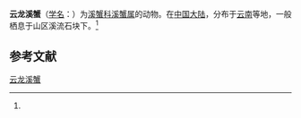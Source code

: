 {{Speciesbox
| name = 云龙溪蟹
| status = 
| status_system = 
| image = 
| genus = Potamon
| species = yunlongense
| authority = (Dai, 1995)<ref name='id12124'>{{cite web| url =http://www.bioinfo.cn/db05/BjdwSpecies.php?action=view&id=12124| title =云龙溪蟹| work =《中国动物物种编目数据库》| publisher =中国科学院微生物研究所| author =中国科学院动物研究所| accessdate =2009-04-28| deadurl =yes| archiveurl =https://web.archive.org/web/20160305002700/http://www.bioinfo.cn/db05/BjdwSpecies.php?action=view&id=12124| archivedate =2016-03-05}}</ref>
}}

'''云龙溪蟹'''（[[学名|学名]]：{{lang|la|''Potamon yunlongense''}}）为[[溪蟹科|溪蟹科]][[溪蟹属|溪蟹属]]的动物。在[[中国大陆|中国大陆]]，分布于[[云南|云南]]等地，一般栖息于山区溪流石块下。<ref name='id12124'/>

== 参考文献 ==
{{reflist}}

{{Wikispecies|Potamon yunlongense}}
{{Taxonbar|from=Q10881392}}

[[Category:溪蟹属|云龙溪蟹]]


{{螃蟹小作品}}